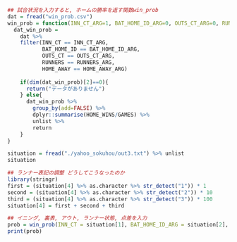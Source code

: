 ```r
## 試合状況を入力すると, ホームの勝率を返す関数win_prob
dat = fread("win_prob.csv")
win_prob = function(INN_CT_ARG=1, BAT_HOME_ID_ARG=0, OUTS_CT_ARG=0, RUNNERS_ARG=0, HOME_AWAY_ARG=0){
  dat_win_prob =
    dat %>% 
    filter(INN_CT == INN_CT_ARG, 
           BAT_HOME_ID == BAT_HOME_ID_ARG, 
           OUTS_CT == OUTS_CT_ARG, 
           RUNNERS == RUNNERS_ARG, 
           HOME_AWAY == HOME_AWAY_ARG)  
  
    if(dim(dat_win_prob)[2]==0){
      return("データがありません")
    } else{
      dat_win_prob %>% 
        group_by(add=FALSE) %>%
        dplyr::summarise(HOME_WINS/GAMES) %>% 
        unlist %>% 
        return
    }
}

situation = fread("./yahoo_sokuhou/out3.txt") %>% unlist
situation

## ランナー表記の調整 どうしてこうなったのか
library(stringr)
first = (situation[4] %>% as.character %>% str_detect("1")) * 1 
second = (situation[4] %>% as.character %>% str_detect("2")) * 10 
third = (situation[4] %>% as.character %>% str_detect("3")) * 100 
situation[4] = first + second + third

## イニング, 裏表, アウト, ランナー状態, 点差を入力
prob = win_prob(INN_CT = situation[1], BAT_HOME_ID_ARG = situation[2], OUTS_CT_ARG = situation[3], RUNNERS_ARG = situation[4], HOME_AWAY_ARG = situation[7] - situation[6])
print(prob)
```


